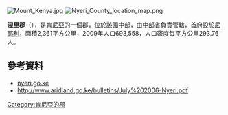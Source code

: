 [[Image:Mount_Kenya.jpg|right]]
[[Image:Nyeri_County_location_map.png|right]]

'''涅里郡'''（{{lang-sw|Kaunti ya Nyeri}}），是[[肯尼亞|肯尼亞]]的一個郡，位於該國中部，由[[中部省_(肯尼亞)|中部省]]負責管轄，首府設於[[尼耶利|尼耶利]]，面積2,361平方公里，2009年人口693,558，人口密度每平方公里293.76人。

==參考資料==
*[http://www.nyeri.go.ke/ nyeri.go.ke] {{Wayback|url=http://www.nyeri.go.ke/ |date=20210222182215 }}
*http://www.aridland.go.ke/bulletins/July%202006-Nyeri.pdf{{dead link|date=2018年1月 |bot=InternetArchiveBot |fix-attempted=yes }}

{{coord|0|25|S|36|57|E|dim:55000_scale:550000_region:KE_type:adm2nd_source:dewiki|display=title}}

{{Kenya-geo-stub}}
[[Category:肯尼亞的郡|Category:肯尼亞的郡]]